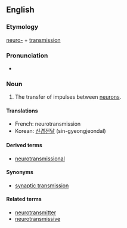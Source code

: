 ==English==
===Etymology===

[[neuro-]] + [[transmission]]
===Pronunciation===

{{IPA|nuɹoʊtrænzˈmɪʃən}}
*{{rhymes|ɪʃən}}
===Noun===
{{en-noun}}
{{wikipedia}}
# {{neurology}} The transfer of impulses between [[neuron]]s.

====Translations====

{{trans-top|transfer of impulses between neurons}}
*French: neurotransmission
*Korean: [[신경전달]] (sin-gyeongjeondal)
{{trans-bottom}}

====Derived terms====
*[[neurotransmissional]]

====Synonyms====
*[[synaptic transmission]]

====Related terms====
*[[neurotransmitter]]
*[[neurotransmissive]]